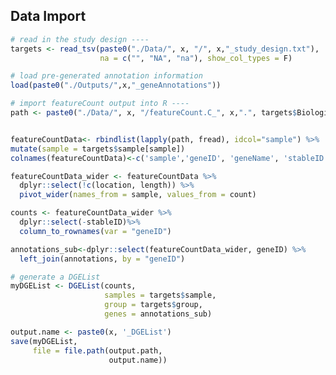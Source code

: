 ## Data Import
```r
# read in the study design ----
targets <- read_tsv(paste0("./Data/", x, "/", x,"_study_design.txt"),
                    na = c("", "NA", "na"), show_col_types = F)

# load pre-generated annotation information
load(paste0("./Outputs/",x,"_geneAnnotations"))

# import featureCount output into R ----
path <- paste0("./Data/", x, "/featureCount.C_", x,".", targets$Biological_ID, ".CDS.unique_only.ws290.txt")


featureCountData<- rbindlist(lapply(path, fread), idcol="sample") %>%
mutate(sample = targets$sample[sample])
colnames(featureCountData)<-c('sample','geneID', 'geneName', 'stableID', "location", "length", "count")

featureCountData_wider <- featureCountData %>%
  dplyr::select(!c(location, length)) %>%
  pivot_wider(names_from = sample, values_from = count)

counts <- featureCountData_wider %>%
  dplyr::select(-stableID)%>%
  column_to_rownames(var = "geneID")

annotations_sub<-dplyr::select(featureCountData_wider, geneID) %>%
  left_join(annotations, by = "geneID") 

# generate a DGEList
myDGEList <- DGEList(counts,
                     samples = targets$sample,
                     group = targets$group, 
                     genes = annotations_sub)

output.name <- paste0(x, '_DGEList')
save(myDGEList,
     file = file.path(output.path,
                      output.name))
```
